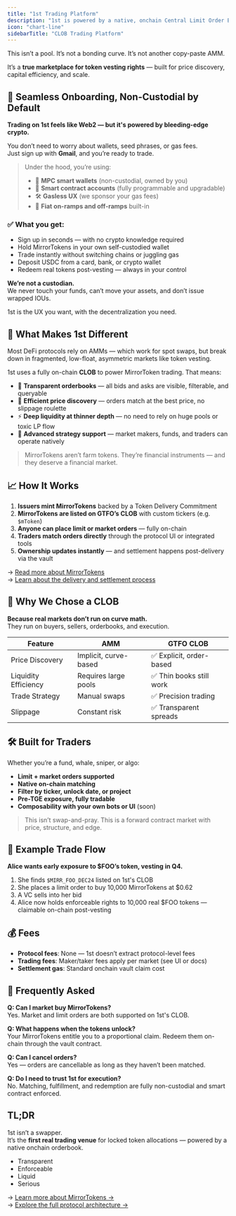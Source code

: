 ```yaml
---
title: "1st Trading Platform"
description: "1st is powered by a native, onchain Central Limit Order Book (CLOB)."
icon: "chart-line"
sidebarTitle: "CLOB Trading Platform"
---
```


This isn’t a pool. It’s not a bonding curve. It’s not another copy-paste AMM.

It’s a **true marketplace for token vesting rights** — built for price discovery, capital efficiency, and scale.

## 🚀 Seamless Onboarding, Non-Custodial by Default

**Trading on 1st feels like Web2 — but it's powered by bleeding-edge crypto.**

You don’t need to worry about wallets, seed phrases, or gas fees.\
Just sign up with **Gmail**, and you’re ready to trade.

> Under the hood, you’re using:
>
> - 🔐 **MPC smart wallets** (non-custodial, owned by you)
> - 🧠 **Smart contract accounts** (fully programmable and upgradable)
> - 🛠️ **Gasless UX** (we sponsor your gas fees)
> - 💸 **Fiat on-ramps and off-ramps** built-in

### ✅ What you get:

- Sign up in seconds — with no crypto knowledge required
- Hold MirrorTokens in your own self-custodied wallet
- Trade instantly without switching chains or juggling gas
- Deposit USDC from a card, bank, or crypto wallet
- Redeem real tokens post-vesting — always in your control

**We’re not a custodian.**\
We never touch your funds, can’t move your assets, and don’t issue wrapped IOUs.

1st is the UX you want, with the decentralization you need.

## 🔄 What Makes 1st Different

Most DeFi protocols rely on AMMs — which work for spot swaps, but break down in fragmented, low-float, asymmetric markets like token vesting.

1st uses a fully on-chain **CLOB** to power MirrorToken trading. That means:

- 🧾 **Transparent orderbooks** — all bids and asks are visible, filterable, and queryable
- 🎯 **Efficient price discovery** — orders match at the best price, no slippage roulette
- ⚡ **Deep liquidity at thinner depth** — no need to rely on huge pools or toxic LP flow
- 🧠 **Advanced strategy support** — market makers, funds, and traders can operate natively

> MirrorTokens aren’t farm tokens. They’re financial instruments — and they deserve a financial market.

## 📈 How It Works

1. **Issuers mint MirrorTokens** backed by a Token Delivery Commitment
2. **MirrorTokens are listed on GTFO’s CLOB** with custom tickers (e.g. `$mToken`)
3. **Anyone can place limit or market orders** — fully on-chain
4. **Traders match orders directly** through the protocol UI or integrated tools
5. **Ownership updates instantly** — and settlement happens post-delivery via the vault

→ [Read more about MirrorTokens](./mirror-token)\
→ [Learn about the delivery and settlement process](./settlement-vaults)

## 🧠 Why We Chose a CLOB

**Because real markets don’t run on curve math.**\
They run on buyers, sellers, orderbooks, and execution.

| Feature              | AMM                   | GTFO CLOB               |
| -------------------- | --------------------- | ----------------------- |
| Price Discovery      | Implicit, curve-based | ✅ Explicit, order-based |
| Liquidity Efficiency | Requires large pools  | ✅ Thin books still work |
| Trade Strategy       | Manual swaps          | ✅ Precision trading     |
| Slippage             | Constant risk         | ✅ Transparent spreads   |

## 🛠️ Built for Traders

Whether you’re a fund, whale, sniper, or algo:

- **Limit \+ market orders supported**
- **Native on-chain matching**
- **Filter by ticker, unlock date, or project**
- **Pre-TGE exposure, fully tradable**
- **Composability with your own bots or UI** (soon)

> This isn’t swap-and-pray. This is a forward contract market with price, structure, and edge.

## 🧾 Example Trade Flow

**Alice wants early exposure to \$FOO’s token, vesting in Q4.**

1. She finds `$MIRR_FOO_DEC24` listed on 1st's CLOB
2. She places a limit order to buy 10,000 MirrorTokens at \$0.62
3. A VC sells into her bid
4. Alice now holds enforceable rights to 10,000 real \$FOO tokens — claimable on-chain post-vesting

## 💰 Fees

- **Protocol fees**: None — 1st doesn’t extract protocol-level fees
- **Trading fees**: Maker/taker fees apply per market (see UI or docs)
- **Settlement gas**: Standard onchain vault claim cost

## 💬 Frequently Asked

**Q: Can I market buy MirrorTokens?**\
Yes. Market and limit orders are both supported on 1st's CLOB.

**Q: What happens when the tokens unlock?**\
Your MirrorTokens entitle you to a proportional claim. Redeem them on-chain through the vault contract.

**Q: Can I cancel orders?**\
Yes — orders are cancellable as long as they haven’t been matched.

**Q: Do I need to trust 1st for execution?**\
No. Matching, fulfillment, and redemption are fully non-custodial and smart contract enforced.

## TL;DR

1st isn’t a swapper.\
It’s the **first real trading venue** for locked token allocations — powered by a native onchain orderbook.

- Transparent
- Enforceable
- Liquid
- Serious

→ [Learn more about MirrorTokens →](./mirror-token)\
→ [Explore the full protocol architecture →](./gtfo-protocol)